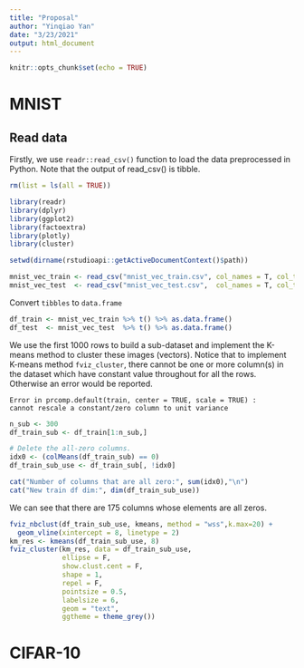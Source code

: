 ```yaml
---
title: "Proposal"
author: "Yinqiao Yan"
date: "3/23/2021"
output: html_document
---
```


```r
knitr::opts_chunk$set(echo = TRUE)
```

# MNIST

## Read data

Firstly, we use `readr::read_csv()` function to load the data preprocessed in Python. 
Note that the output of read_csv() is tibble.

```r
rm(list = ls(all = TRUE))

library(readr)
library(dplyr)
library(ggplot2)
library(factoextra)
library(plotly)
library(cluster)

setwd(dirname(rstudioapi::getActiveDocumentContext()$path))

mnist_vec_train <- read_csv("mnist_vec_train.csv", col_names = T, col_types = cols())
mnist_vec_test  <- read_csv("mnist_vec_test.csv",  col_names = T, col_types = cols())
```

Convert `tibbles` to `data.frame`

```r
df_train <- mnist_vec_train %>% t() %>% as.data.frame()
df_test  <- mnist_vec_test  %>% t() %>% as.data.frame()
```

We use the first 1000 rows to build a sub-dataset and implement the K-means method
to cluster these images (vectors). Notice that to implement K-means method `fviz_cluster`,
there cannot be one or more column(s) in the dataset which have constant value 
throughout for all the rows. Otherwise an error would be reported.

```{}
Error in prcomp.default(train, center = TRUE, scale = TRUE) :
cannot rescale a constant/zero column to unit variance
```

```r
n_sub <- 300
df_train_sub <- df_train[1:n_sub,]

# Delete the all-zero columns.
idx0 <- (colMeans(df_train_sub) == 0)
df_train_sub_use <- df_train_sub[, !idx0]

cat("Number of columns that are all zero:", sum(idx0),"\n")
cat("New train df dim:", dim(df_train_sub_use))
```

We can see that there are 175 columns whose elements are all zeros.


```r
fviz_nbclust(df_train_sub_use, kmeans, method = "wss",k.max=20) +
  geom_vline(xintercept = 8, linetype = 2)
km_res <- kmeans(df_train_sub_use, 8)
fviz_cluster(km_res, data = df_train_sub_use,
             ellipse = F,
             show.clust.cent = F,
             shape = 1,
             repel = F,
             pointsize = 0.5,
             labelsize = 6,
             geom = "text",
             ggtheme = theme_grey())
```

# CIFAR-10
